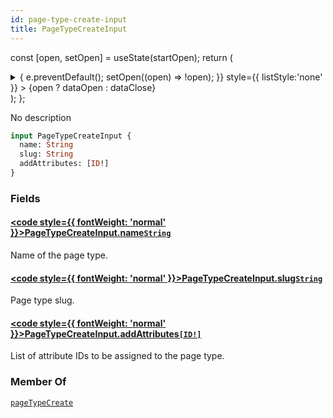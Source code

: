 ```yaml
---
id: page-type-create-input
title: PageTypeCreateInput
---
```






const [open, setOpen] = useState(startOpen);
return (
<details {...(open ? { open: true } : {})} className="details" style={{ border:'none', boxShadow:'none', background:'var(--ifm-background-color)' }}>
<summary
onClick={(e) => {
e.preventDefault();
setOpen((open) => !open);
}}
style={{ listStyle:'none' }} >
{open ? dataOpen : dataClose}
</summary>
{open && children}
</details>
);
};

No description

```graphql
input PageTypeCreateInput {
  name: String
  slug: String
  addAttributes: [ID!]
}
```

### Fields

#### [<code style={{ fontWeight: 'normal' }}>PageTypeCreateInput.<b>name</b></code>](#)<Bullet />[`String`](../../../api-reference/miscellaneous/scalars/string.mdx) <Badge class="badge badge--secondary" text="scalar"/> <Badge class="badge badge--secondary" text="miscellaneous"/>

Name of the page type.

#### [<code style={{ fontWeight: 'normal' }}>PageTypeCreateInput.<b>slug</b></code>](#)<Bullet />[`String`](../../../api-reference/miscellaneous/scalars/string.mdx) <Badge class="badge badge--secondary" text="scalar"/> <Badge class="badge badge--secondary" text="miscellaneous"/>

Page type slug.

#### [<code style={{ fontWeight: 'normal' }}>PageTypeCreateInput.<b>addAttributes</b></code>](#)<Bullet />[`[ID!]`](../../../api-reference/miscellaneous/scalars/id.mdx) <Badge class="badge badge--secondary" text="list"/> <Badge class="badge badge--secondary" text="scalar"/> <Badge class="badge badge--secondary" text="miscellaneous"/>

List of attribute IDs to be assigned to the page type.

### Member Of

[`pageTypeCreate`](../../../api-reference/pages/mutations/page-type-create.mdx) <Badge class="badge badge--secondary" text="mutation"/>
